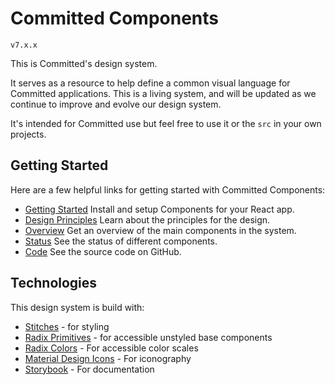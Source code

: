 
<Meta title="Design System/Introduction" />

# Committed Components

<!-- Omitted due to Storybook v6.3 bug https://github.com/storybookjs/storybook/issues/15359
<code>v{version}</code> -->

<code>v7.x.x</code>

This is Committed's design system.

It serves as a resource to help define a common visual language for Committed applications.
This is a living system, and will be updated as we continue to improve and evolve our design system.

It's intended for Committed use but feel free to use it or the `src` in your own projects.

## Getting Started

Here are a few helpful links for getting started with Committed Components:

- [Getting Started](/docs/design-system-getting-started--page) Install and setup Components for your React app.
- [Design Principles](/docs/design-system-design-principles--page) Learn about the principles for the design.
- [Overview](/docs/examples-overview--overview) Get an overview of the main components in the system.
- [Status](/docs/design-system-status--page) See the status of different components.
- [Code](https://github.com/commitd/components) See the source code on GitHub.

## Technologies

This design system is build with:

- [Stitches](https://stitches.dev/) - for styling
- [Radix Primitives](https://www.radix-ui.com/docs/primitives/overview/introduction) - for accessible unstyled base components
- [Radix Colors](https://www.radix-ui.com/colors) - For accessible color scales
- [Material Design Icons](https://materialdesignicons.com/) - For iconography
- [Storybook](https://storybook.js.org/) - For documentation
